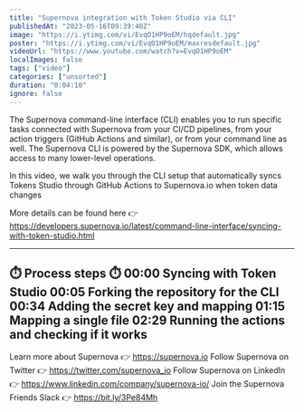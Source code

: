 ```yaml
---
title: "Supernova integration with Token Studio via CLI"
publishedAt: "2023-05-16T09:39:40Z"
image: "https://i.ytimg.com/vi/EvqO1HP9oEM/hqdefault.jpg"
poster: "https://i.ytimg.com/vi/EvqO1HP9oEM/maxresdefault.jpg"
videoUrl: "https://www.youtube.com/watch?v=EvqO1HP9oEM"
localImages: false
tags: ["video"]
categories: ["unsorted"]
duration: "0:04:10"
ignore: false
---
```

The Supernova command-line interface (CLI) enables you to run specific tasks connected with Supernova from your CI/CD pipelines, from your action triggers (GitHub Actions and similar), or from your command line as well. The Supernova CLI is powered by the Supernova SDK, which allows access to many lower-level operations.

In this video, we walk you through the CLI setup that automatically syncs Tokens Studio through GitHub Actions to Supernova.io when token data changes

More details can be found here 👉 https://developers.supernova.io/latest/command-line-interface/syncing-with-token-studio.html

--------
⏱️ Process steps ⏱️
00:00 Syncing with Token Studio
00:05 Forking the repository for the CLI
00:34 Adding the secret key and mapping
01:15 Mapping a single file
02:29 Running the actions and checking if it works
--------
Learn more about Supernova 👉 https://supernova.io
Follow Supernova on Twitter 👉  https://twitter.com/supernova_io
Follow Supernova on LinkedIn 👉 https://www.linkedin.com/company/supernova-io/
Join the Supernova Friends Slack 👉 https://bit.ly/3Pe84Mh
